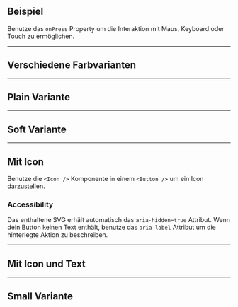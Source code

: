 ## Beispiel

Benutze das `onPress` Property um die Interaktion mit Maus, Keyboard oder Touch
zu ermöglichen.

<LiveCodeEditor />

---

## Verschiedene Farbvarianten

<LiveCodeEditor example="colors" editorCollapsed />

---

## Plain Variante

<LiveCodeEditor example="plain" editorCollapsed />

---

## Soft Variante

<LiveCodeEditor example="soft" editorCollapsed />

---

## Mit Icon

Benutze die `<Icon />` Komponente in einem `<Button />` um ein Icon
darzustellen.

### Accessibility

Das enthaltene SVG erhält automatisch das `aria-hidden=true` Attribut. Wenn dein
Button keinen Text enthält, benutze das `aria-label` Attribut um die hinterlegte
Aktion zu beschreiben.

<LiveCodeEditor example="icon" editorCollapsed />

---

## Mit Icon und Text

<LiveCodeEditor example="iconText" editorCollapsed />

---

## Small Variante

<LiveCodeEditor example="small" editorCollapsed />

---

## States

<LiveCodeEditor example="states" editorCollapsed />

---

## Static Colors

### Dark

<LiveCodeEditor example="dark" lightBackground editorCollapsed />

### Light

<LiveCodeEditor example="light" darkBackground editorCollapsed />
